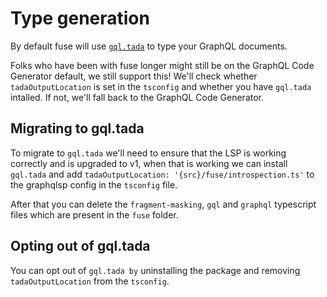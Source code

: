 # Type generation

By default fuse will use [`gql.tada`](https://gql-tada.0no.co/) to type your GraphQL documents.

Folks who have been with fuse longer might still be on the GraphQL Code Generator default,
we still support this! We'll check whether `tadaOutputLocation` is set in the `tsconfig` and
whether you have `gql.tada` intalled. If not, we'll fall back to the GraphQL Code Generator.

## Migrating to gql.tada

To migrate to `gql.tada` we'll need to ensure that the LSP is working correctly and is upgraded to v1,
when that is working we can install `gql.tada` and add `tadaOutputLocation: '{src}/fuse/introspection.ts'` to
the graphqlsp config in the `tsconfig` file.

After that you can delete the `fragment-masking`, `gql` and `graphql` typescript files which are present in
the `fuse` folder.

## Opting out of gql.tada

You can opt out of `gql.tada by` uninstalling the package and removing `tadaOutputLocation` from the `tsconfig`.
